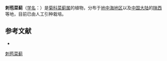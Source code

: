 {{Speciesbox
| name = 刺苞菜蓟
| status = 
| status_system = 
| image = Cynara cardunculus - Royal Botanical Garden, Madrid.JPG
| image_caption = 葉
| image2 = Costa Vicentina 4.jpg
| image2_caption = 花
| genus = Cynara
| species = cardunculus
| authority = L.
}}

'''刺苞菜蓟'''（[[学名|学名]]：{{lang|la|''Cynara cardunculus''}}）是[[菊科|菊科]][[菜蓟属|菜蓟属]]的植物，分布于[[地中海地区|地中海地区]]以及[[中国大陆|中国大陆]]的[[陕西|陕西]]等地，目前已由人工引种栽培。

== 参考文献 ==
<div class="references-small">
* {{cite web| url =http://www.bioinfo.cn/db05/KmzwSpecies.php?action=view&id=4683| title =刺苞菜蓟| work =《中国高等植物数据库全库》| publisher =中国科学院微生物研究所| author =昆明植物研究所| accessdate =2009-02-25| deadurl =yes| archiveurl =https://web.archive.org/web/20160305040819/http://www.bioinfo.cn/db05/KmzwSpecies.php?action=view&id=4683| archivedate =2016-03-05}}
</div>
{{Taxonbar|from=Q7186137}}

[[Category:菜蓟属|刺苞菜蓟]]


{{植物小作品}}